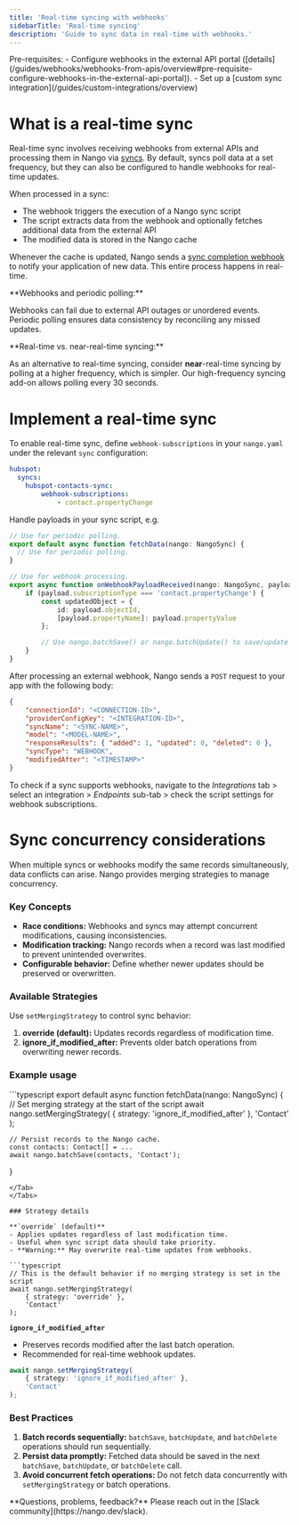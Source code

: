 ```yaml
---
title: 'Real-time syncing with webhooks'
sidebarTitle: 'Real-time syncing'
description: 'Guide to sync data in real-time with webhooks.'
---
```


<Info>
    Pre-requisites: 
    - Configure webhooks in the external API portal ([details](/guides/webhooks/webhooks-from-apis/overview#pre-requisite-configure-webhooks-in-the-external-api-portal)).
    - Set up a [custom sync integration](/guides/custom-integrations/overview)
</Info>

# What is a real-time sync

Real-time sync involves receiving webhooks from external APIs and processing them in Nango via [syncs](/guides/syncs/overview). By default, syncs poll data at a set frequency, but they can also be configured to handle webhooks for real-time updates.

When processed in a sync:
- The webhook triggers the execution of a Nango sync script
- The script extracts data from the webhook and optionally fetches additional data from the external API
- The modified data is stored in the Nango cache

Whenever the cache is updated, Nango sends a [sync completion webhook](/guides/webhooks/webhooks-from-nango#sync-webhooks) to notify your application of new data. This entire process happens in real-time.

<Tip>
**Webhooks and periodic polling:**

Webhooks can fail due to external API outages or unordered events. Periodic polling ensures data consistency by reconciling any missed updates.
</Tip>

<Tip>
**Real-time vs. near-real-time syncing:**

As an alternative to real-time syncing, consider **near**-real-time syncing by polling at a higher frequency, which is simpler. Our high-frequency syncing add-on allows polling every 30 seconds.
</Tip>

# Implement a real-time sync

To enable real-time sync, define `webhook-subscriptions` in your `nango.yaml` under the relevant `sync` configuration:

```yaml
hubspot:
  syncs:
    hubspot-contacts-sync:
	    webhook-subscriptions:
		    - contact.propertyChange
```

Handle payloads in your sync script, e.g.
```typescript
// Use for periodic polling.
export default async function fetchData(nango: NangoSync) {
  // Use for periodic polling.
}

// Use for webhook processing.
export async function onWebhookPayloadReceived(nango: NangoSync, payload: any): Promise<void> {
    if (payload.subscriptionType === 'contact.propertyChange') {
        const updatedObject = {
            id: payload.objectId,
            [payload.propertyName]: payload.propertyValue
        };

		// Use nango.batchSave() or nango.batchUpdate() to save/update records.
    }
}
```

After processing an external webhook, Nango sends a `POST` request to your app with the following body:
```json
{
    "connectionId": "<CONNECTION-ID>",
    "providerConfigKey": "<INTEGRATION-ID>",
    "syncName": "<SYNC-NAME>",
    "model": "<MODEL-NAME>",
    "responseResults": { "added": 1, "updated": 0, "deleted": 0 },
    "syncType": "WEBHOOK",
    "modifiedAfter": "<TIMESTAMP>"
}
```

To check if a sync supports webhooks, navigate to the _Integrations_ tab > select an integration > _Endpoints_ sub-tab > check the script settings for webhook subscriptions.

# Sync concurrency considerations

When multiple syncs or webhooks modify the same records simultaneously, data conflicts can arise. Nango provides merging strategies to manage concurrency.

### Key Concepts

- **Race conditions:** Webhooks and syncs may attempt concurrent modifications, causing inconsistencies.
- **Modification tracking:** Nango records when a record was last modified to prevent unintended overwrites.
- **Configurable behavior:** Define whether newer updates should be preserved or overwritten.

### Available Strategies

Use `setMergingStrategy` to control sync behavior:

1. **override (default):** Updates records regardless of modification time.
2. **ignore_if_modified_after:** Prevents older batch operations from overwriting newer records.

### Example usage

<Tabs>
<Tab title="TypeScript">
```typescript
export default async function fetchData(nango: NangoSync) {
    // Set merging strategy at the start of the script
    await nango.setMergingStrategy(
        { strategy: 'ignore_if_modified_after' },
        'Contact'
    );

    // Persist records to the Nango cache.
    const contacts: Contact[] = ...
    await nango.batchSave(contacts, 'Contact');
}
```
</Tab>
</Tabs>

### Strategy details

**`override` (default)**
- Applies updates regardless of last modification time.
- Useful when sync script data should take priority.
- **Warning:** May overwrite real-time updates from webhooks.

```typescript
// This is the default behavior if no merging strategy is set in the script
await nango.setMergingStrategy(
    { strategy: 'override' },
    'Contact'
);
```

**`ignore_if_modified_after`**
- Preserves records modified after the last batch operation.
- Recommended for real-time webhook updates.

```typescript
await nango.setMergingStrategy(
    { strategy: 'ignore_if_modified_after' },
    'Contact'
);
```

### Best Practices

1. **Batch records sequentially:** `batchSave`, `batchUpdate`, and `batchDelete` operations should run sequentially.
2. **Persist data promptly:** Fetched data should be saved in the next `batchSave`, `batchUpdate`, or `batchDelete` call.
3. **Avoid concurrent fetch operations:** Do not fetch data concurrently with `setMergingStrategy` or batch operations.

<Tip>
**Questions, problems, feedback?** Please reach out in the [Slack community](https://nango.dev/slack).
</Tip>